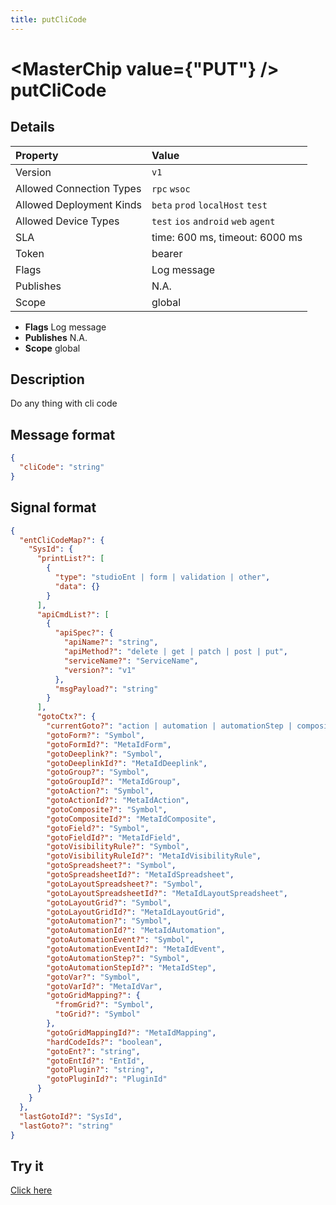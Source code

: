 ```yaml
---
title: putCliCode
---
```



# <MasterChip value={"PUT"} /> putCliCode

## Details

| Property | Value | 
| :--- | :--- | 
| Version | `v1` |
| Allowed Connection Types | `rpc` `wsoc`  |
| Allowed Deployment Kinds | `beta` `prod` `localHost` `test`  |
| Allowed Device Types | `test` `ios` `android` `web` `agent`  |
| SLA | time: 600 ms, timeout: 6000 ms |
| Token | bearer |
| Flags | Log message |
| Publishes | N.A. |
| Scope | global |


- **Flags** Log message
- **Publishes** N.A.
- **Scope** global


## Description

Do any thing with cli code

## Message format

```json
{
  "cliCode": "string"
}
```

## Signal format

```json
{
  "entCliCodeMap?": {
    "SysId": {
      "printList?": [
        {
          "type": "studioEnt | form | validation | other",
          "data": {}
        }
      ],
      "apiCmdList?": [
        {
          "apiSpec?": {
            "apiName?": "string",
            "apiMethod?": "delete | get | patch | post | put",
            "serviceName?": "ServiceName",
            "version?": "v1"
          },
          "msgPayload?": "string"
        }
      ],
      "gotoCtx?": {
        "currentGoto?": "action | automation | automationStep | composite | deeplink | ent | plugin | field | form | group | layoutGrid | layoutSpreadsheet | spreadsheet | var | varMappingGrid | visibilityRule",
        "gotoForm?": "Symbol",
        "gotoFormId?": "MetaIdForm",
        "gotoDeeplink?": "Symbol",
        "gotoDeeplinkId?": "MetaIdDeeplink",
        "gotoGroup?": "Symbol",
        "gotoGroupId?": "MetaIdGroup",
        "gotoAction?": "Symbol",
        "gotoActionId?": "MetaIdAction",
        "gotoComposite?": "Symbol",
        "gotoCompositeId?": "MetaIdComposite",
        "gotoField?": "Symbol",
        "gotoFieldId?": "MetaIdField",
        "gotoVisibilityRule?": "Symbol",
        "gotoVisibilityRuleId?": "MetaIdVisibilityRule",
        "gotoSpreadsheet?": "Symbol",
        "gotoSpreadsheetId?": "MetaIdSpreadsheet",
        "gotoLayoutSpreadsheet?": "Symbol",
        "gotoLayoutSpreadsheetId?": "MetaIdLayoutSpreadsheet",
        "gotoLayoutGrid?": "Symbol",
        "gotoLayoutGridId?": "MetaIdLayoutGrid",
        "gotoAutomation?": "Symbol",
        "gotoAutomationId?": "MetaIdAutomation",
        "gotoAutomationEvent?": "Symbol",
        "gotoAutomationEventId?": "MetaIdEvent",
        "gotoAutomationStep?": "Symbol",
        "gotoAutomationStepId?": "MetaIdStep",
        "gotoVar?": "Symbol",
        "gotoVarId?": "MetaIdVar",
        "gotoGridMapping?": {
          "fromGrid?": "Symbol",
          "toGrid?": "Symbol"
        },
        "gotoGridMappingId?": "MetaIdMapping",
        "hardCodeIds?": "boolean",
        "gotoEnt?": "string",
        "gotoEntId?": "EntId",
        "gotoPlugin?": "string",
        "gotoPluginId?": "PluginId"
      }
    }
  },
  "lastGotoId?": "SysId",
  "lastGoto?": "string"
}
```

## Try it

[Click here](https://web.neome.ai/api?path=app_cli_putCliCode)

